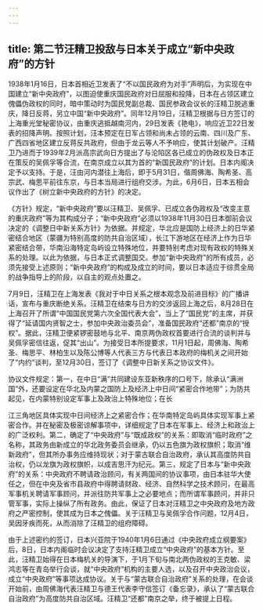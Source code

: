 ```yaml
---
---
---
```

title: 第二节汪精卫投敌与日本关于成立“新中央政府”的方针
---



1938年1月16日，日本首相近卫发表了“不以国民政府为对手”声明后，为实现在中国建立“新中央政府”，以图迫使重庆国民政府对日屈服和投降，日本在占领区建立傀儡伪政权的同时，暗中策动时为国民党副总裁、国民参政会议长的汪精卫脱逃重庆，降日反蒋，另立中国“新中央政府”。同年12月19日，汪精卫根据与日方签订的上海重光堂秘密协议，由重庆逃抵越南河内，29日发表《艳电》，响应近卫22日发表的招降声明。按照计划，汪本预定在日军占领和尚未占领的云南、四川及广东、广西四省地区建立反蒋反共政府，但由于龙云等人不予响应，使其计划破产。汪精卫乃进而于1939年2月派高宗武向日方提出了与沦陷区各已成立的伪政权及日本正在策反的吴佩孚等合流，在南京成立以其为首的“新国民政府”的计划。日本内阁决定予以支持。于是，汪由河内潜往上海后，即于5月31日，偕周佛海、陶希圣、高宗武、梅思平前往东京，与日本当局进行组府交涉。为此，6月6日，日本五相会议作出了《树立新中央政府的方针》的决定。

《方针》规定，“新中央政府”要以汪精卫、吴佩孚、已成立各伪政权及“改变主意的重庆政府”等为其构成分子；“新中央政府”必须以1938年11月30日日本御前会议决定的《调整日中新关系方针》为依据。并规定，华北应是国防上经济上的日华紧密结合地区（蒙疆为特别高度的防共自治区域），长江下游地区在经济上作为日华紧密结合带，华南沿海特定岛屿设立特殊地位，并要特别考虑对现有政权的特殊关系的处理。以此为依据，与日本正式调整国交。参加“新中央政府”的所有成员，必须先接受上述原则；“新中央政府”的构成及成立的时间，要以日本适应于综贯全局的战争指导上的阶段，以自主的观点处置之。

7月9日，汪精卫在上海发表《我对于中日关系之根本观念及前进目标》的广播讲话，宣布与重庆断绝关系。汪精卫在结束与日方的交涉返回上海之后，8月28日在上海召开了所谓“中国国民党第六次全国代表大会”，当上了“国民党”的主席，并获得了“延请国内贤智之士，参加中央政治委员会”，准备国民政府“还都”南京的“授权”。据此，汪精卫便紧锣密鼓地与北平、南京两伪政权首要进行合流的谈判并与吴佩孚密信往返，促其“出山”。为接受日本所提要求，11月1日起，周佛海、陶希圣、梅思平、林柏生以及陈公博等人代表三方与代表日本政府的梅机关之间开始了“内约”谈判，至12月30日，签订了《调整中日新关系之协议文件》。

协议文件规定：第一，在中日“满”共同建设东亚新秩序的口号下，除承认“满洲国”外，还要设定在华北及内蒙之国防上及经济上中日间“紧密合作地带”；为防共起见，在内蒙特别设定军事上及政治上特殊地位；在长

江三角地区具体实现中日间经济上之紧密合作；在华南特定岛屿具体实现军事上紧密合作。并在秘密及极密谅解事项中，详细规定了日本在军事上、经济上和政治上的广泛权利。第二，确定了“中央政府”与“既成政权”的关系：即取消“临时政府”之名称，其政务由新成立的华北政务委员会继承，仍以五色旗为政权旗帜；取消“维新政府”，但其所办事务应维持现状；对于蒙古联合自治政府，承认其高度防共自治权，仍以龙旗为政权旗帜，以成吉思汗为纪元。第三，规定了日本与“新中央政府”的关系：中央政府不聘请政治顾问，有关两国间的协议事项，由日本驻华大使任之，但在中央及省市县政府中得聘请财政、经济、自然科学之技术顾问，在最高军事机关聘请军事顾问，并派往防共军事上之必要地点；而所谓军事顾问，并非只管军事，实际上操纵了所有政务。由此，保证了日本对汪精卫之中央政府及地方政府之严密控制，使其成为日本之傀儡。关于汪精卫与吴佩孚合作问题，12月4日，吴因牙疾而死，从而消除了汪精卫的组府障碍。

由于上述密约的签订，日本兴亚院于1940年1月6日通过《中央政府成立纲要案》后，8日，日本内阁临时会议决定了支持汪精卫成立“中央政府”的基本方针。至此，汪精卫始得在日本梅机关的导演下，于1月下旬与南北两伪政权的王克敏、梁鸿志等在青岛举行会谈，就“中央政府”机构的主要人选，以及召开中央政治会议，成立“中央政府”等事项达成协议。关于与“蒙古联合自治政府”关系的处理，在会谈开始前，由周佛海代表汪精卫与德王代表李守信签订《备忘录》，承认了“蒙古联合自治政府”为高度防共自治区域。汪精卫“还都”南京之举，终于被提上日程。